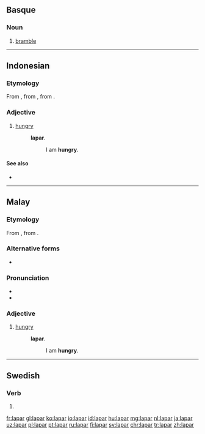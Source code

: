 ==Basque==

===Noun===
{{head|eu|noun}}

# [[bramble]]

----

==Indonesian==

===Etymology===
From {{etyl|ms|id}} {{term|lapar|lang=ms}}, from {{etyl|poz-mly-pro|id}} {{m|poz-mly-pro|*lapar}}, from {{etyl|poz-pro|id}} {{m|poz-pro|*lapaʀ}}.

===Adjective===
{{head|id|adjective}}

# [[hungry]] {{gloss|affected by hunger; desirous of food}}
#: {{l|id|saya|Saya}} '''lapar'''.
#:: I am '''hungry'''.

====See also====
* {{l|id|haus}}

----

==Malay==

===Etymology===
From {{etyl|poz-mly-pro|ms}} {{m|poz-mly-pro|*lapar}}, from {{etyl|poz-pro|ms}} {{m|poz-pro|*lapaʀ}}.

===Alternative forms===
* {{l|ms|لاڤر|sc=Arab}}

===Pronunciation===
* {{IPA|/lapa(r)/|lang=ms}}
* {{rhymes|apa(r)|pa(r)|a(r)|lang=ms}}

===Adjective===
{{head|ms|adjective|Jawi spelling|لاڤر}}

# [[hungry]] {{gloss|affected by hunger; desirous of food}}
#: {{l|ms|saya|Saya}} '''lapar'''.
#:: I am '''hungry'''.

----

==Swedish==

===Verb===
{{head|sv|verb form}}

# {{sv-verb-form-pre|lapa}}

[[fr:lapar]]
[[gl:lapar]]
[[ko:lapar]]
[[io:lapar]]
[[id:lapar]]
[[hu:lapar]]
[[mg:lapar]]
[[nl:lapar]]
[[ja:lapar]]
[[uz:lapar]]
[[pl:lapar]]
[[pt:lapar]]
[[ru:lapar]]
[[fi:lapar]]
[[sv:lapar]]
[[chr:lapar]]
[[tr:lapar]]
[[zh:lapar]]